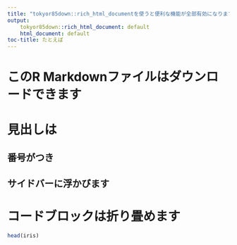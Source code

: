 ```yaml
---
title: "tokyor85down::rich_html_documentを使うと便利な機能が全部有効になります"
output:
    tokyor85down::rich_html_document: default
    html_document: default
toc-title: たとえば
---
```


# このR Markdownファイルはダウンロードできます

# 見出しは

## 番号がつき

## サイドバーに浮かびます

# コードブロックは折り畳めます

```r
head(iris)
```